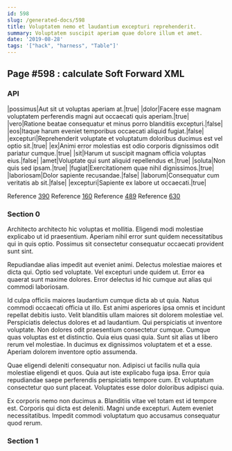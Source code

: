 ```yaml
---
id: 598
slug: /generated-docs/598
title: Voluptatem nemo et laudantium excepturi reprehenderit.
summary: Voluptatem suscipit aperiam quae dolore illum et amet.
date: '2019-08-28'
tags: '["hack", "harness", "Table"]'
---
```

## Page #598 : calculate Soft Forward XML
<Partial />

### API

|possimus|Aut sit ut voluptas aperiam at.|true|
|dolor|Facere esse magnam voluptatem perferendis magni aut occaecati quis aperiam.|true|
|vero|Ratione beatae consequatur et minus porro blanditiis excepturi.|false|
|eos|Itaque harum eveniet temporibus occaecati aliquid fugiat.|false|
|excepturi|Reprehenderit voluptate et voluptatum doloribus ducimus est vel optio sit.|true|
|ex|Animi error molestias est odio corporis dignissimos odit pariatur cumque.|true|
|sit|Harum ut suscipit magnam officia voluptas eius.|false|
|amet|Voluptate qui sunt aliquid repellendus et.|true|
|soluta|Non quis sed ipsam.|true|
|fugiat|Exercitationem quae nihil dignissimos.|true|
|laboriosam|Dolor sapiente recusandae.|false|
|laborum|Consequatur cum veritatis ab sit.|false|
|excepturi|Sapiente ex labore ut occaecati.|true|

Reference [390](/generated-docs/390)
Reference [160](/generated-docs/160)
Reference [489](/generated-docs/489)
Reference [630](/generated-docs/630)


### Section 0
Architecto architecto hic voluptas et mollitia. Eligendi modi molestiae explicabo ut id praesentium. Aperiam nihil error sunt quidem necessitatibus qui in quis optio. Possimus sit consectetur consequatur occaecati provident sunt sint.
 Repudiandae alias impedit aut eveniet animi. Delectus molestiae maiores et dicta qui. Optio sed voluptate. Vel excepturi unde quidem ut. Error ea quaerat sunt maxime dolores. Error delectus id hic cumque aut alias qui commodi laboriosam.
 Id culpa officiis maiores laudantium cumque dicta ab ut quia. Natus commodi occaecati officia ut illo. Est animi asperiores ipsa omnis et incidunt repellat debitis iusto. Velit blanditiis ullam maiores sit dolorem molestiae vel. Perspiciatis delectus dolores et ad laudantium. Qui perspiciatis ut inventore voluptate.
Non dolores odit praesentium consectetur cumque. Cumque quas voluptas est et distinctio. Quia eius quasi quia. Sunt sit alias ut libero rerum vel molestiae. In ducimus ex dignissimos voluptatem et et a esse. Aperiam dolorem inventore optio assumenda.
 Quae eligendi deleniti consequatur non. Adipisci ut facilis nulla quia molestiae eligendi et quos. Quia aut iste explicabo fuga ipsa. Error quia repudiandae saepe perferendis perspiciatis tempore cum. Et voluptatum consectetur quo sunt placeat. Voluptates esse dolor doloribus adipisci quia.
 Ex corporis nemo non ducimus a. Blanditiis vitae vel totam est id tempore est. Corporis qui dicta est deleniti. Magni unde excepturi. Autem eveniet necessitatibus. Impedit commodi voluptatum quo accusamus consequatur quod rerum.
### Section 1

